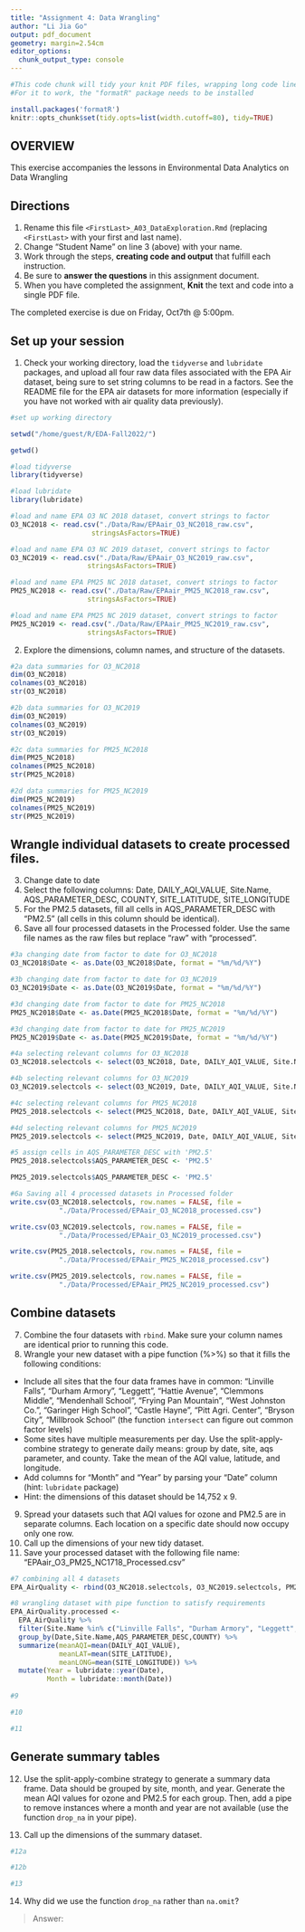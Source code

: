 ```yaml
---
title: "Assignment 4: Data Wrangling"
author: "Li Jia Go"
output: pdf_document
geometry: margin=2.54cm
editor_options: 
  chunk_output_type: console
---
```


```r
#This code chunk will tidy your knit PDF files, wrapping long code lines
#For it to work, the "formatR" package needs to be installed

install.packages('formatR')
knitr::opts_chunk$set(tidy.opts=list(width.cutoff=80), tidy=TRUE)
```

## OVERVIEW

This exercise accompanies the lessons in Environmental Data Analytics on Data Wrangling 

## Directions
1.  Rename this file `<FirstLast>_A03_DataExploration.Rmd` (replacing `<FirstLast>` with your first and last name).
2. Change "Student Name" on line 3 (above) with your name.
3. Work through the steps, **creating code and output** that fulfill each instruction.
4. Be sure to **answer the questions** in this assignment document.
5. When you have completed the assignment, **Knit** the text and code into a single PDF file.

The completed exercise is due on Friday, Oct7th @ 5:00pm.

## Set up your session 
1. Check your working directory, load the `tidyverse` and `lubridate` packages, and upload all four raw data files associated with the EPA Air dataset, being sure to set string columns to be read in a factors. See the README file for the EPA air datasets for more information (especially if you have not worked with air quality data previously). 

```r
#set up working directory

setwd("/home/guest/R/EDA-Fall2022/")

getwd()

#load tidyverse
library(tidyverse)

#load lubridate
library(lubridate)

#load and name EPA O3 NC 2018 dataset, convert strings to factor
O3_NC2018 <- read.csv("./Data/Raw/EPAair_O3_NC2018_raw.csv", 
                    stringsAsFactors=TRUE) 

#load and name EPA O3 NC 2019 dataset, convert strings to factor
O3_NC2019 <- read.csv("./Data/Raw/EPAair_O3_NC2019_raw.csv", 
                   stringsAsFactors=TRUE)

#load and name EPA PM25 NC 2018 dataset, convert strings to factor
PM25_NC2018 <- read.csv("./Data/Raw/EPAair_PM25_NC2018_raw.csv", 
                   stringsAsFactors=TRUE)

#load and name EPA PM25 NC 2019 dataset, convert strings to factor
PM25_NC2019 <- read.csv("./Data/Raw/EPAair_PM25_NC2019_raw.csv", 
                   stringsAsFactors=TRUE)
```

2. Explore the dimensions, column names, and structure of the datasets. 

```r
#2a data summaries for O3_NC2018 
dim(O3_NC2018) 
colnames(O3_NC2018)
str(O3_NC2018)

#2b data summaries for O3_NC2019 
dim(O3_NC2019) 
colnames(O3_NC2019)
str(O3_NC2019)

#2c data summaries for PM25_NC2018 
dim(PM25_NC2018) 
colnames(PM25_NC2018)
str(PM25_NC2018)

#2d data summaries for PM25_NC2019 
dim(PM25_NC2019) 
colnames(PM25_NC2019)
str(PM25_NC2019)


```

## Wrangle individual datasets to create processed files.
3. Change date to date
4. Select the following columns: Date, DAILY_AQI_VALUE, Site.Name, AQS_PARAMETER_DESC, COUNTY, SITE_LATITUDE, SITE_LONGITUDE
5. For the PM2.5 datasets, fill all cells in AQS_PARAMETER_DESC with "PM2.5" (all cells in this column should be identical).
6. Save all four processed datasets in the Processed folder. Use the same file names as the raw files but replace "raw" with "processed".

```r
#3a changing date from factor to date for O3_NC2018
O3_NC2018$Date <- as.Date(O3_NC2018$Date, format = "%m/%d/%Y")

#3b changing date from factor to date for O3_NC2019
O3_NC2019$Date <- as.Date(O3_NC2019$Date, format = "%m/%d/%Y")

#3d changing date from factor to date for PM25_NC2018
PM25_NC2018$Date <- as.Date(PM25_NC2018$Date, format = "%m/%d/%Y")

#3d changing date from factor to date for PM25_NC2019
PM25_NC2019$Date <- as.Date(PM25_NC2019$Date, format = "%m/%d/%Y")

#4a selecting relevant columns for O3_NC2018
O3_NC2018.selectcols <- select(O3_NC2018, Date, DAILY_AQI_VALUE, Site.Name, AQS_PARAMETER_DESC, COUNTY:SITE_LONGITUDE)

#4b selecting relevant columns for O3_NC2019
O3_NC2019.selectcols <- select(O3_NC2019, Date, DAILY_AQI_VALUE, Site.Name, AQS_PARAMETER_DESC, COUNTY:SITE_LONGITUDE)

#4c selecting relevant columns for PM25_NC2018
PM25_2018.selectcols <- select(PM25_NC2018, Date, DAILY_AQI_VALUE, Site.Name, AQS_PARAMETER_DESC, COUNTY:SITE_LONGITUDE)

#4d selecting relevant columns for PM25_NC2019
PM25_2019.selectcols <- select(PM25_NC2019, Date, DAILY_AQI_VALUE, Site.Name, AQS_PARAMETER_DESC, COUNTY:SITE_LONGITUDE)

#5 assign cells in AQS_PARAMETER_DESC with 'PM2.5'
PM25_2018.selectcols$AQS_PARAMETER_DESC <- 'PM2.5'

PM25_2019.selectcols$AQS_PARAMETER_DESC <- 'PM2.5'

#6a Saving all 4 processed datasets in Processed folder
write.csv(O3_NC2018.selectcols, row.names = FALSE, file =
            "./Data/Processed/EPAair_O3_NC2018_processed.csv")

write.csv(O3_NC2019.selectcols, row.names = FALSE, file =
            "./Data/Processed/EPAair_O3_NC2019_processed.csv")

write.csv(PM25_2018.selectcols, row.names = FALSE, file =
            "./Data/Processed/EPAair_PM25_NC2018_processed.csv")

write.csv(PM25_2019.selectcols, row.names = FALSE, file =
            "./Data/Processed/EPAair_PM25_NC2019_processed.csv")
```

## Combine datasets
7. Combine the four datasets with `rbind`. Make sure your column names are identical prior to running this code. 
8. Wrangle your new dataset with a pipe function (%>%) so that it fills the following conditions: 

* Include all sites that the four data frames have in common: "Linville Falls", "Durham Armory", "Leggett", "Hattie Avenue", "Clemmons Middle", "Mendenhall School", "Frying Pan Mountain", "West Johnston Co.", "Garinger High School", "Castle Hayne", "Pitt Agri. Center", "Bryson City", "Millbrook School" (the function `intersect` can figure out common factor levels)
* Some sites have multiple measurements per day. Use the split-apply-combine strategy to generate daily means: group by date, site, aqs parameter, and county. Take the mean of the AQI value, latitude, and longitude.
* Add columns for "Month" and "Year" by parsing your "Date" column (hint: `lubridate` package)
* Hint: the dimensions of this dataset should be 14,752 x 9.

9. Spread your datasets such that AQI values for ozone and PM2.5 are in separate columns. Each location on a specific date should now occupy only one row.
10. Call up the dimensions of your new tidy dataset.
11. Save your processed dataset with the following file name: "EPAair_O3_PM25_NC1718_Processed.csv"

```r

#7 combining all 4 datasets
EPA_AirQuality <- rbind(O3_NC2018.selectcols, O3_NC2019.selectcols, PM25_2018.selectcols, PM25_2019.selectcols)

#8 wrangling dataset with pipe function to satisfy requirements
EPA_AirQuality.processed <- 
  EPA_AirQuality %>%
  filter(Site.Name %in% c("Linville Falls", "Durham Armory", "Leggett", "Hattie Avenue", "Clemmons Middle", "Mendenhall School", "Frying Pan Mountain", "West Johnston Co.", "Garinger High School", "Castle Hayne", "Pitt Agri. Center", "Bryson City", "Millbrook School")) %>%
  group_by(Date,Site.Name,AQS_PARAMETER_DESC,COUNTY) %>%
  summarize(meanAQI=mean(DAILY_AQI_VALUE),
            meanLAT=mean(SITE_LATITUDE),
            meanLONG=mean(SITE_LONGITUDE)) %>%
  mutate(Year = lubridate::year(Date),
         Month = lubridate::month(Date))
        
#9

#10

#11

```


## Generate summary tables
12. Use the split-apply-combine strategy to generate a summary data frame. Data should be grouped by site, month, and year. Generate the mean AQI values for ozone and PM2.5 for each group. Then, add a pipe to remove instances where a month and year are not available (use the function `drop_na` in your pipe). 

13. Call up the dimensions of the summary dataset.

```r
#12a

#12b

#13

```

14. Why did we use the function `drop_na` rather than `na.omit`?

> Answer: 
